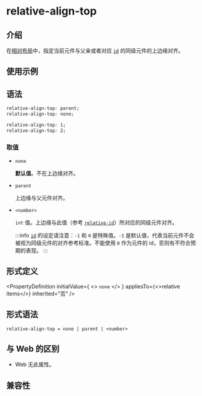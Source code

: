 # relative-align-top

## 介绍

在[相对布局](guide/ui/layout/relative-layout.mdx)中，指定当前元件与父亲或者对应 [`id`](./relative-id.mdx) 的同级元件的上边缘对齐。

## 使用示例


<Go
  example="css-api"
  entry="src/relative-align-top"
  defaultFile="src/relative-align-top/App.tsx"
  img="https://lf-lynx.tiktok-cdns.com/obj/lynx-artifacts-oss-sg/lynx-website/assets/doc/css/relative-align-top.png"
  defaultEntryFile="dist/relative-align-top.lynx.bundle"
  entry="src/relative-align-top"
/>

## 语法

```css
relative-align-top: parent;
relative-align-top: none;

relative-align-top: 1;
relative-align-top: 2;
```

### 取值

- `none`

  **默认值**。不在上边缘对齐。

- `parent`

  上边缘与父元件对齐。

- `<number>`

  `int` 值。上边缘与此值（参考 [`relative-id`](./relative-id.mdx)）所对应的同级元件对齐。

  :::info
  [`id`](./relative-id.mdx) 的设定请注意：`-1` 和 `0` 是特殊值。`-1` 是默认值，代表当前元件不会被视为同级元件的对齐参考标准。不能使用 `0` 作为元件的 id，否则有不符合预期的表现。
  :::

## 形式定义


<PropertyDefinition
  initialValue={
    <>
      <code>none</code>
    </>
  }
  appliesTo={<>relative items</>}
  inherited="否"
/>

## 形式语法

```
relative-align-top = none | parent | <number>
```

## 与 Web 的区别

- Web 无此属性。

## 兼容性


<LegacyCompatTable metadata="css/properties/relative-align-top" />
